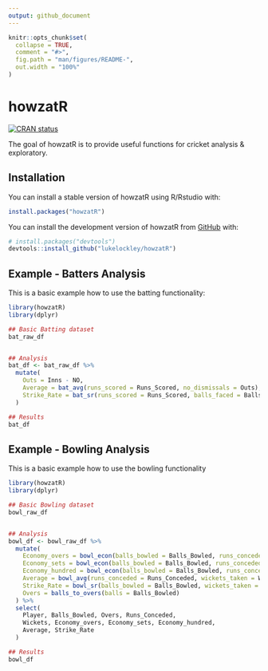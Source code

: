 ```yaml
---
output: github_document
---
```


<!-- README.md is generated from README.Rmd. Please edit that file -->

```r
knitr::opts_chunk$set(
  collapse = TRUE,
  comment = "#>",
  fig.path = "man/figures/README-",
  out.width = "100%"
)
```

# howzatR

<!-- badges: start -->
[![CRAN status](https://www.r-pkg.org/badges/version/howzatR)](https://CRAN.R-project.org/package=howzatR)
<!-- badges: end -->

The goal of howzatR is to provide useful functions for cricket analysis & exploratory.

## Installation

You can install a stable version of howzatR using R/Rstudio with:

``` r
install.packages("howzatR")
```

You can install the development version of howzatR from [GitHub](https://github.com/) with:

``` r
# install.packages("devtools")
devtools::install_github("lukelockley/howzatR")
```

## Example - Batters Analysis

This is a basic example how to use the batting functionality:

```r
library(howzatR)
library(dplyr)

## Basic Batting dataset
bat_raw_df


## Analysis
bat_df <- bat_raw_df %>%
  mutate(
    Outs = Inns - NO,
    Average = bat_avg(runs_scored = Runs_Scored, no_dismissals = Outs),
    Strike_Rate = bat_sr(runs_scored = Runs_Scored, balls_faced = Balls_Faced)
  )

## Results
bat_df
```

## Example - Bowling Analysis

This is a basic example how to use the bowling functionality

```r
library(howzatR)
library(dplyr)

## Basic Bowling dataset
bowl_raw_df


## Analysis
bowl_df <- bowl_raw_df %>%
  mutate(
    Economy_overs = bowl_econ(balls_bowled = Balls_Bowled, runs_conceded = Runs_Conceded, type = "overs"),
    Economy_sets = bowl_econ(balls_bowled = Balls_Bowled, runs_conceded = Runs_Conceded, type = "sets"),
    Economy_hundred = bowl_econ(balls_bowled = Balls_Bowled, runs_conceded = Runs_Conceded, type = "per_100"),
    Average = bowl_avg(runs_conceded = Runs_Conceded, wickets_taken = Wickets),
    Strike_Rate = bowl_sr(balls_bowled = Balls_Bowled, wickets_taken = Wickets),
    Overs = balls_to_overs(balls = Balls_Bowled)
  ) %>%
  select(
    Player, Balls_Bowled, Overs, Runs_Conceded,
    Wickets, Economy_overs, Economy_sets, Economy_hundred,
    Average, Strike_Rate
  )

## Results
bowl_df
```
